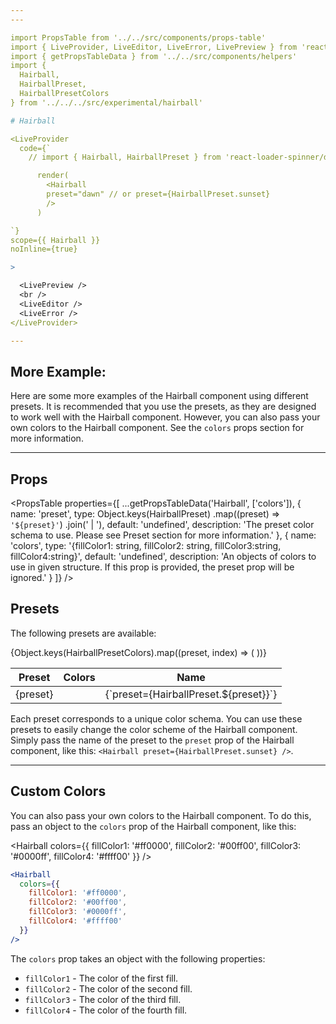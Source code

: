 ```yaml
---
---

import PropsTable from '../../src/components/props-table'
import { LiveProvider, LiveEditor, LiveError, LivePreview } from 'react-live'
import { getPropsTableData } from '../../src/components/helpers'
import {
  Hairball,
  HairballPreset,
  HairballPresetColors
} from '../../../src/experimental/hairball'

# Hairball

<LiveProvider
  code={`
    // import { Hairball, HairballPreset } from 'react-loader-spinner/dist/beta';

      render(
        <Hairball
        preset="dawn" // or preset={HairballPreset.sunset}
        />
      )

`}
scope={{ Hairball }}
noInline={true}

>

  <LivePreview />
  <br />
  <LiveEditor />
  <LiveError />
</LiveProvider>

---
```


## More Example:

Here are some more examples of the Hairball component using different presets. It
is recommended that you use the presets, as they are designed to work well with
the Hairball component. However, you can also pass your own colors to the Hairball
component. See the `colors` props section for more information.

<div style={{ display: 'flex' }}>
  <Hairball />
  <Hairball preset={HairballPreset.midnight} />
  <Hairball preset={HairballPreset.midday} />
  <Hairball preset={HairballPreset.rainbow} />
  <Hairball preset={HairballPreset.forest} />
  <Hairball preset={HairballPreset.dawn} />
  <Hairball preset={HairballPreset.dusk} />
  <Hairball preset={HairballPreset.sunrise} />
</div>

---

## Props

<PropsTable
  properties={[
    ...getPropsTableData('Hairball', ['colors']),
    {
      name: 'preset',
      type: Object.keys(HairballPreset)
        .map((preset) => `'${preset}'`)
        .join(' | '),
      default: 'undefined',
      description:
        'The preset color schema to use. Please see Preset section for more information.'
    },
    {
      name: 'colors',
      type: '{fillColor1: string, fillColor2: string, fillColor3:string, fillColor4:string}',
      default: 'undefined',
      description:
        'An objects of colors to use in given structure. If this prop is provided, the preset prop will be ignored.'
    }
  ]}
/>

## Presets

The following presets are available:

<table>
  <thead>
    <tr>
      <th>Preset</th>
      <th>Colors</th>
      <th>Name</th>
    </tr>
  </thead>
  <tbody>
    {Object.keys(HairballPresetColors).map((preset, index) => (
      <tr key={preset}>
        <td>{preset}</td>
        <td>
          <div style={{ display: 'flex' }}>
            <div
              style={{
                backgroundColor: HairballPresetColors[preset].fillColor1,
                width: '20px',
                height: '20px'
              }}
            ></div>
            <div
              style={{
                backgroundColor: HairballPresetColors[preset].fillColor2,
                width: '20px',
                height: '20px'
              }}
            ></div>
            <div
              style={{
                backgroundColor: HairballPresetColors[preset].fillColor3,
                width: '20px',
                height: '20px'
              }}
            ></div>
            <div
              style={{
                backgroundColor: HairballPresetColors[preset].fillColor4,
                width: '20px',
                height: '20px'
              }}
            ></div>
          </div>
        </td>
        <td>{`preset={HairballPreset.${preset}}`}</td>
      </tr>
    ))}
  </tbody>
</table>

Each preset corresponds to a unique color schema. You can use these presets to easily change the color scheme of the Hairball component. Simply pass the name of the preset to the `preset` prop of the Hairball component, like this: `<Hairball preset={HairballPreset.sunset} />`.

---

## Custom Colors

You can also pass your own colors to the Hairball component. To do this, pass an object to the `colors` prop of the Hairball component, like this:

<Hairball
  colors={{
    fillColor1: '#ff0000',
    fillColor2: '#00ff00',
    fillColor3: '#0000ff',
    fillColor4: '#ffff00'
  }}
/>

```jsx
<Hairball
  colors={{
    fillColor1: '#ff0000',
    fillColor2: '#00ff00',
    fillColor3: '#0000ff',
    fillColor4: '#ffff00'
  }}
/>
```

The `colors` prop takes an object with the following properties:

- `fillColor1` - The color of the first fill.
- `fillColor2` - The color of the second fill.
- `fillColor3` - The color of the third fill.
- `fillColor4` - The color of the fourth fill.
